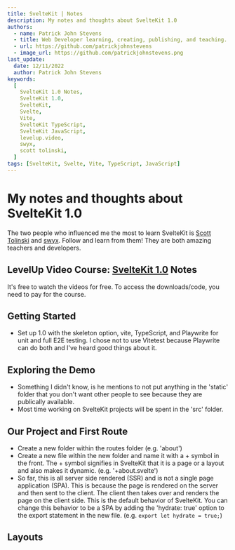 ```yaml
---
title: SvelteKit | Notes
description: My notes and thoughts about SvelteKit 1.0
authors:
  - name: Patrick John Stevens
  - title: Web Developer learning, creating, publishing, and teaching. I'm here to serve.
  - url: https://github.com/patrickjohnstevens
  - image_url: https://github.com/patrickjohnstevens.png
last_update:
  date: 12/11/2022
  author: Patrick John Stevens
keywords:
  [
    SvelteKit 1.0 Notes,
    SvelteKit 1.0,
    SvelteKit,
    Svelte,
    Vite,
    SvelteKit TypeScript,
    SvelteKit JavaScript,
    levelup.video,
    swyx,
    scott tolinski,
  ]
tags: [SvelteKit, Svelte, Vite, TypeScript, JavaScript]
---
```


# My notes and thoughts about SvelteKit 1.0

The two people who influenced me the most to learn SvelteKit is [Scott Tolinski](https://twitter.com/stolinski) and [swyx](https://twitter.com/swyx). Follow and learn from them! They are both amazing teachers and developers.

## LevelUp Video Course: [SvelteKit 1.0](https://levelup.video/tutorials/sveltekit/) Notes

It's free to watch the videos for free. To access the downloads/code, you need to pay for the course.

## Getting Started

- Set up 1.0 with the skeleton option, vite, TypeScript, and Playwrite for unit and full E2E testing. I chose not to use Vitetest because Playwrite can do both and I've heard good things about it.

## Exploring the Demo

- Something I didn't know, is he mentions to not put anything in the 'static' folder that you don't want other people to see because they are publically available.
- Most time working on SvelteKit projects will be spent in the 'src' folder.

## Our Project and First Route

- Create a new folder within the routes folder (e.g. 'about')
- Create a new file within the new folder and name it with a + symbol in the front. The + symbol signifies in SvelteKit that it is a page or a layout and also makes it dynamic. (e.g. '+about.svelte')
- So far, this is all server side rendered (SSR) and is not a single page application (SPA). This is because the page is rendered on the server and then sent to the client. The client then takes over and renders the page on the client side. This is the default behavior of SvelteKit. You can change this behavior to be a SPA by adding the 'hydrate: true' option to the export statement in the new file. (e.g. `export let hydrate = true;`)

## Layouts

